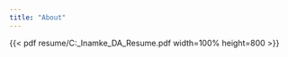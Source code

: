 ```yaml
---
title: "About"
---
```


{{< pdf resume/C:\Users\mrun7\OneDrive\Documents\Official\Mrunmayee_Inamke_DA_Resume.pdf width=100% height=800 >}}


